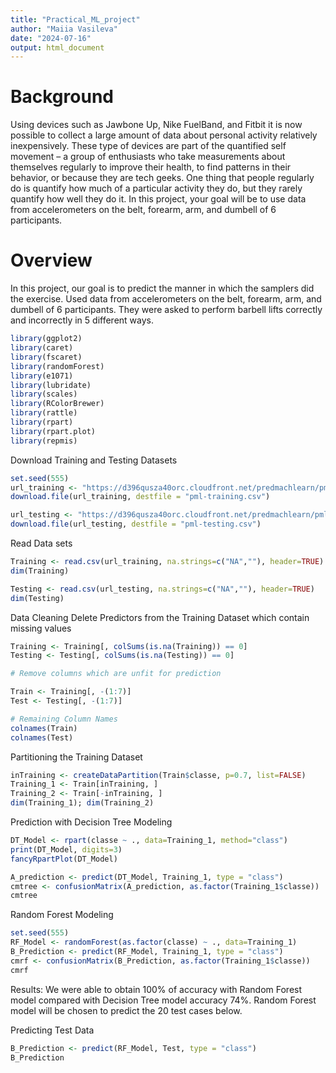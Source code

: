 ---
title: "Practical_ML_project"
author: "Maiia Vasileva"
date: "2024-07-16"
output: html_document
---

# Background
Using devices such as Jawbone Up, Nike FuelBand, and Fitbit it is now possible to collect a large amount of data about personal activity relatively inexpensively. These type of devices are part of the quantified self movement – a group of enthusiasts who take measurements about themselves regularly to improve their health, to find patterns in their behavior, or because they are tech geeks. One thing that people regularly do is quantify how much of a particular activity they do, but they rarely quantify how well they do it. In this project, your goal will be to use data from accelerometers on the belt, forearm, arm, and dumbell of 6 participants.

# Overview
In this project, our goal is to predict the manner in which the samplers did the exercise. Used data from accelerometers on the belt, forearm, arm, and dumbell of 6 participants. They were asked to perform barbell lifts correctly and incorrectly in 5 different ways.
```{r setup, include=FALSE}
library(ggplot2)
library(caret)
library(fscaret)
library(randomForest)
library(e1071)
library(lubridate)
library(scales)
library(RColorBrewer)
library(rattle)
library(rpart)
library(rpart.plot)
library(repmis)
```
Download Training and Testing Datasets
```{r}
set.seed(555)
url_training <- "https://d396qusza40orc.cloudfront.net/predmachlearn/pml-training.csv"
download.file(url_training, destfile = "pml-training.csv")

url_testing <- "https://d396qusza40orc.cloudfront.net/predmachlearn/pml-testing.csv"
download.file(url_testing, destfile = "pml-testing.csv")
```
Read Data sets
```{r}
Training <- read.csv(url_training, na.strings=c("NA",""), header=TRUE)
dim(Training)

Testing <- read.csv(url_testing, na.strings=c("NA",""), header=TRUE)
dim(Testing)

```

Data Cleaning
Delete Predictors from the Training Dataset which contain missing values
```{r}
Training <- Training[, colSums(is.na(Training)) == 0]
Testing <- Testing[, colSums(is.na(Testing)) == 0]

# Remove columns which are unfit for prediction

Train <- Training[, -(1:7)]
Test <- Testing[, -(1:7)]

# Remaining Column Names
colnames(Train)
colnames(Test)
```

 Partitioning the Training Dataset 
```{r}
inTraining <- createDataPartition(Train$classe, p=0.7, list=FALSE)
Training_1 <- Train[inTraining, ]
Training_2 <- Train[-inTraining, ]
dim(Training_1); dim(Training_2)
```

Prediction with Decision Tree Modeling
```{r}

DT_Model <- rpart(classe ~ ., data=Training_1, method="class")
print(DT_Model, digits=3)
fancyRpartPlot(DT_Model)

```

```{r}
A_prediction <- predict(DT_Model, Training_1, type = "class")
cmtree <- confusionMatrix(A_prediction, as.factor(Training_1$classe))
cmtree
```

Random Forest Modeling
```{r}
set.seed(555)
RF_Model <- randomForest(as.factor(classe) ~ ., data=Training_1)
B_Prediction <- predict(RF_Model, Training_1, type = "class")
cmrf <- confusionMatrix(B_Prediction, as.factor(Training_1$classe))
cmrf

```

Results:
We were able to obtain 100% of accuracy with Random Forest model compared with Decision Tree model accuracy 74%.
Random Forest model will be chosen to predict the 20 test cases below.

Predicting Test Data
```{r}
B_Prediction <- predict(RF_Model, Test, type = "class")
B_Prediction
```